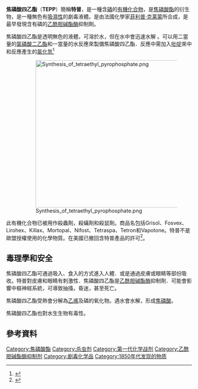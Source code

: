 {{Chembox
| Name = 焦磷酸四乙酯
| ImageFile = Tetraethyl pyrophosphate Structural Formula V2.svg
| ImageSize = 240
| ImageName = TEPP的[[結構式|結構式]]
| ImageFile1 = Tetraethyl-pyrophosphate-3D-balls.png
| ImageSize1 = 220
| ImageAlt1 = Ball-and-stick model
| IUPACNameZh = 焦磷酸四乙酯
| OtherNames = TEPP
|   IUPAC = tetraethyl pyrophosphate
| Section1 = {{Chembox Identifiers
| CASNo = 107-49-3
| CASNo_Ref = {{cascite|correct|CAS}}
|    EINECS  =  203-495-3
|    InChI  =  1S/C8H20O7P2/c1-5-11-16(9,12-6-2)15-17(10,13-7-3)14-8-4/h5-8H2,1-4H3
|    SMILES  =  CCO[P](=O)(OCC)O[P](=O)(OCC)OCC
|    EG  =  015-025-00-2
|    UNNumber  =  3018
|    PubChem  =  7873
|  ChEMBL_Ref  = {{ebicite|correct|EBI}}|  ChEMBL  =  293787
|  UNII_Ref  = {{fdacite|changed|FDA}}|  UNII  =  28QKT80KX2
|  ChemSpiderID_Ref  = {{chemspidercite|correct|chemspider}}|  ChemSpiderID  =  7585
|  InChIKey  =  IDCBOTIENDVCBQ-UHFFFAOYAI
|  StdInChI_Ref  = {{stdinchicite|correct|chemspider}}|  StdInChI  =  1S/C8H20O7P2/c1-5-11-16(9,12-6-2)15-17(10,13-7-3)14-8-4/h5-8H2,1-4H3
|  StdInChIKey_Ref  = {{stdinchicite|correct|chemspider}}|  StdInChIKey  =  IDCBOTIENDVCBQ-UHFFFAOYSA-N
}}
| Section2 = {{Chembox Properties
|   Formula = C<sub>8</sub>H<sub>20</sub>O<sub>7</sub>P<sub>2</sub>
|   MolarMass = 290,187724
|   Appearance = 無色液體
|   Density = 1.2 g/cm³
|   MeltingPt = 0 °C
|   BoilingPt = 170  °C
  }}
| Section7 = {{Chembox Hazards
|  ExternalMSDS = [http://drug.che.kuas.edu.tw/ch301/msds/msds0663.pdf External MSDS]
|  GHSPictograms = {{Chembox GHSPictograms|06|09}}
|  HPhrases = {{H-phrases|300|310|400}}
|  PPhrases = {{P-phrases|264|273|280|301+310|302+350|310}}
|  EG-Index-nummer = 015-025-00-2
  }}
}}
'''焦磷酸四乙酯'''（'''TEPP'''）簡稱'''特普'''，是一種含[[磷|磷]]的[[有機化合物|有機化合物]]，是[[焦磷酸酯|焦磷酸酯]]的衍生物，是一種無色有[[吸濕性|吸濕性]]的劇毒液體。是由法國化學家[[菲利普·克莱蒙|菲利普·克莱蒙]]所合成，是最早發現含有磷的[[乙酰胆碱酯酶|乙酰胆碱酯酶]]抑制劑。

焦磷酸四乙酯是透明無色的液體，可溶於水，但在水中會迅速水解<!---<ref>{{Ullmann's | doi = 10.1002/14356007.a14_263 | title = Insect Control | author = Robert L. Metcalf}}</ref>-->。可以用二當量的[[氯磷酸二乙酯|氯磷酸二乙酯]]和一當量的水反應來製備焦磷酸四乙酯．反應中需加入[[吡啶|吡啶]]來中和反應產生的[[氯化氫|氯化氫]]<ref>{{cite journal | doi = 10.1021/ja01191a104 | journal = J. Am. Chem. Soc. | year = 1948 | last1 = Toy | first1 = A. D. F. | volume = 70 | issue = 11 | pages = 3882 | title = The Preparation of Tetraethyl Pyrophosphate and Other Tetraalkyl Pyrophosphates}}</ref>

:[[File:Synthesis_of_tetraethyl_pyrophosphate.png|400px]]

此有機化合物已被用作殺蟲劑，殺蟎劑和殺鼠劑。商品名包括Grisol、Fosvex、Lirohex、Killax、Mortopal、Nifost、Tetraspa、Tetron和Vapotone。特普不是歐盟授權使用的化學物質。在美國已撤回含特普產品的許可<ref>{{Cite web |url=http://www.pesticideinfo.org/ |title=PAN Pesticides Database |access-date=2021-08-08 |archive-date=2021-04-22 |archive-url=https://web.archive.org/web/20210422224613/https://www.pesticideinfo.org/ |dead-url=no }}</ref>。

==毒理學和安全==
焦磷酸四乙酯可通過吸入、食入的方式進入人體．或是通過皮膚或眼睛等部份吸收。特普對皮膚和眼睛有刺激性．焦磷酸四乙酯是[[乙酰胆碱酯酶|乙酰胆碱酯酶]]抑制劑．可能會影響中樞神經系統，可導致抽搐，昏迷，甚至死亡。

焦磷酸四乙酯受熱會分解為[[乙烯|乙烯]]及磷的氧化物。遇水會水解，形成[[焦磷酸|焦磷酸]]。

焦磷酸四乙酯也對水生生物有毒性。

== 參考資料==
{{reflist}}

[[Category:焦磷酸酯|Category:焦磷酸酯]]
[[Category:杀虫剂|Category:杀虫剂]]
[[Category:第一代化学战剂|Category:第一代化学战剂]]
[[Category:乙酰胆碱酯酶抑制剂|Category:乙酰胆碱酯酶抑制剂]]
[[Category:剧毒化学品|Category:剧毒化学品]]
[[Category:1850年代发现的物质|Category:1850年代发现的物质]]